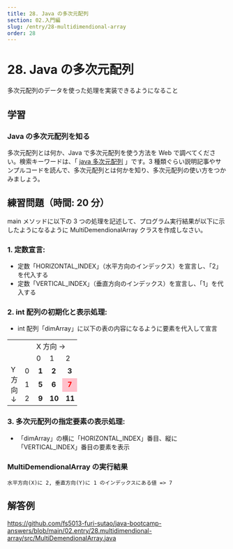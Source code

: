 ```yaml
---
title: 28. Java の多次元配列
section: 02.入門編
slug: /entry/28-multidimendional-array
order: 28
---
```


# 28. Java の多次元配列

<p class="goal">多次元配列のデータを使った処理を実装できるようになること</p>

## 学習

### Java の多次元配列を知る

多次元配列とは何か、Java で多次元配列を使う方法を Web で調べてください。検索キーワードは、「 [java 多次元配列](https://www.google.com/search?q=java+多次元配列) 」です。3 種類ぐらい説明記事やサンプルコードを読んで、多次元配列とは何かを知り、多次元配列の使い方をつかみましょう。

## 練習問題（時間: 20 分）

main メソッドに以下の 3 つの処理を記述して、プログラム実行結果が以下に示したようになるように MultiDemendionalArray クラスを作成しなさい。

### 1. 定数宣言:

- 定数「HORIZONTAL_INDEX」（水平方向のインデックス）を宣言し、「2」を代入する
- 定数「VERTICAL_INDEX」（垂直方向のインデックス）を宣言し、「1」を代入する

### 2. int 配列の初期化と表示処理:

- int 配列「dimArray」に以下の表の内容になるように要素を代入して宣言

<table style="width: 10em; border-spacing: 4px 4px;">
  <tr style="border: none; background: none;">
    <td colspan="2" style="border: none; background: none;"> </td>
    <td colspan="4" style="border: none; background: none;">X 方向 →</td>
  </tr>

  <tr style="border: none; background: none;">
    <td colspan="2" style="border: none; background: none;"> </td>
    <td style="border: none; background: none;">0</td>
    <td style="border: none; background: none;">1</td>
    <td style="border: none; background: none;">2</td>
    <td style="border: none; background: none;">3</td>
  </tr>

  <tr style="border: none; background: none;">
    <td rowspan="3" style="vertical-align: top; border: none; background: none;">Y 方向 ↓</td>
    <td style="border: none; background: none;">0</td>
    <td style="font-weight: bold;">&nbsp;1</td>
    <td style="font-weight: bold;">&nbsp;2</td>
    <td style="font-weight: bold;">&nbsp;3</td>
    <td style="font-weight: bold;">&nbsp;4</td>
  </tr>

  <tr style="border: none; background: none;">
    <td style="border: none; background: none;">1</td>
    <td style="font-weight: bold; ">&nbsp;5</td>
    <td style="font-weight: bold; ">&nbsp;6</td>
    <td style="font-weight: bold; color: #ff0000; background-color: pink;">&nbsp;7</td>
    <td style="font-weight: bold; ">&nbsp;8</td>
  </tr>

  <tr style="border: none; background: none;">
    <td style="border: none; background: none;">2</td>
    <td style="font-weight: bold; ">&nbsp;9</td>
    <td style="font-weight: bold; ">10</td>
    <td style="font-weight: bold; ">11</td>
    <td style="font-weight: bold; ">12</td>
  </tr>
</table>

### 3. 多次元配列の指定要素の表示処理:

- 「dimArray」の横に「HORIZONTAL_INDEX」番目、縦に「VERTICAL_INDEX」番目の要素を表示

### MultiDemendionalArray の実行結果

```
水平方向(X)に 2, 垂直方向(Y)に 1 のインデックスにある値 => 7
```

## 解答例

https://github.com/fs5013-furi-sutao/java-bootcamp-answers/blob/main/02.entry/28.multidimendional-array/src/MultiDemendionalArray.java
